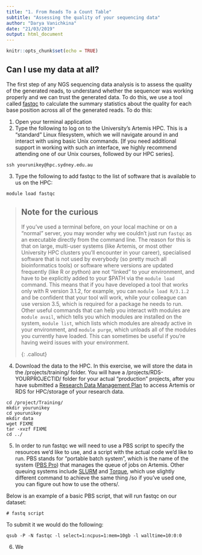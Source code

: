 ```yaml
---
title: "1. From Reads To a Count Table"
subtitle: "Assessing the quality of your sequencing data"
author: "Darya Vanichkina"
date: "21/03/2019"
output: html_document
---
```


```r
knitr::opts_chunk$set(echo = TRUE)
```

## Can I use my data at all?

The first step of any NGS sequencing data analysis is to assess the quality of the generated reads, to understand whether the sequencer was working properly and we can trust the generated data. To do this, we use a tool called [fastqc](https://www.bioinformatics.babraham.ac.uk/projects/fastqc/) to calculate the summary statistics about the quality for each base position across all of the generated reads. To do this:

1. Open your terminal application
2. Type the following to log on to the University's Artemis HPC. This is a "standard" Linux filesystem, which we will navigate around in and interact with using basic Unix commands. [If you need additional support in working with such an interface, we highly recommend attending one of our Unix courses, followed by our HPC series].
```
ssh yourunikey@hpc.sydney.edu.au
```

3. Type the following to add fastqc to the list of software that is available to us on the HPC:
```
module load fastqc
```

> ## Note for the curious
> 
> If you've used a terminal before, on your local machine or on a "normal" server, you may wonder why
> we couldn't just run `fastqc` as an executable directly from the command line. The reason for this is that on large,
> multi-user systems (like Artemis, or most other University HPC clusters you'll encounter in your career), specialised
> software that is not used by everybody (so pretty much all bioinformatics tools) or software where versions are updated frequently
> (like R or python) are not "linked" to your environment, and have to be explicitly added to your $PATH via the `module load` command. 
> This means that if you have developed a tool that works only with R version 3.1.2, for example, you can `module load R/3.1.2`
> and be confident that your tool will work, while your colleague can use version 3.5, which is required for a package he needs to
> run. 
> Other useful commands that can help you interact with modules are `module avail`, which tells you which modules are installed on
> the system, `module list`, which lists which modules are already active in your environment, and `module purge`, which unloads
> all of the modules you currently have loaded. This can sometimes be useful if you're having weird issues with your environment.
> 
{: .callout}


4. Download the data to the HPC. In this exercise, we will store the data in the /projects/training/ folder. You will have a /projects/RDS-YOURPROJECTID/ folder for your actual "production" projects, after you have submitted a [Research Data Management Plan](https://dashr.sydney.edu.au/) to access Artemis or RDS for HPC/storage of your research data.

```
cd /project/Training/
mkdir yourunikey
cd yourunikey
mkdir data
wget FIXME
tar -xvzf FIXME
cd ../
```

5. In order to run fastqc we will need to use a PBS script to specify the resources we'd like to use, and a script with the actual code we'd like to run. PBS stands for "portable batch system", which is the name of the system ([PBS Pro](https://en.wikipedia.org/wiki/Portable_Batch_System)) that manages the queue of jobs on Artemis. Other queuing systems include [SLURM](https://en.wikipedia.org/wiki/Slurm_Workload_Manager) and [Torque](https://en.wikipedia.org/wiki/TORQUE), which use slightly different command to achieve the same thing /so if you've used one, you can figure out how to use the others/. 

Below is an example of a basic PBS script, that will run fastqc on our dataset:

```
# fastq script

```


To submit it we would do the following:

```
qsub -P -N fastqc -l select=1:ncpus=1:mem=10gb -l walltime=10:0:0 

```




6. We 




